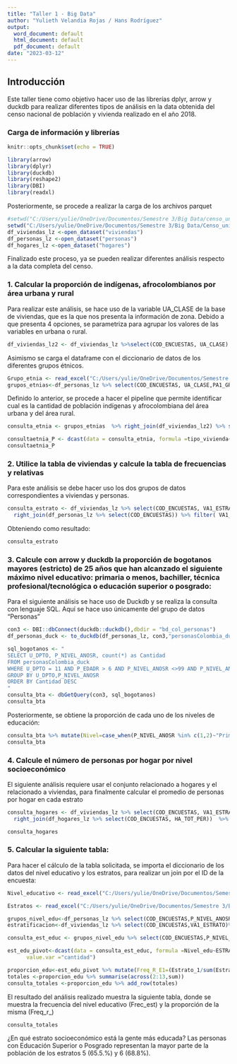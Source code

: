 ---
title: "Taller 1 - Big Data"
author: "Yulieth Velandia Rojas / Hans Rodríguez"
output:
  word_document: default
  html_document: default
  pdf_document: default
date: "2023-03-12"
---

## Introducción
Este taller tiene como objetivo hacer uso de las librerías dplyr, arrow y duckdb para realizar diferentes tipos de análisis en la data obtenida del censo nacional de población y vivienda realizado en el año 2018. 

### Carga de información y librerías

```{r setup, include=FALSE}
knitr::opts_chunk$set(echo = TRUE)
```

```{r}
library(arrow)
library(dplyr)
library(duckdb)
library(reshape2)
library(DBI)
library(readxl)
```

Posteriormente, se procede a realizar la carga de los archivos parquet

```{r}
#setwd("C:/Users/yulie/OneDrive/Documentos/Semestre 3/Big Data/censo_unificado")
setwd("C:/Users/yulie/OneDrive/Documentos/Semestre 3/Big Data/Censo_unificado/parquet")
df_viviendas_lz <-open_dataset("viviendas")
df_personas_lz <-open_dataset("personas")
df_hogares_lz <-open_dataset("hogares")

```
Finalizado este proceso, ya se pueden realizar diferentes análisis respecto a la data completa del censo.


### 1. Calcular la proporción de indígenas, afrocolombianos por área urbana y rural

Para realizar este análisis, se hace uso de la variable UA_CLASE de la base de viviendas, que es la que nos presenta la información de zona. Debido a que presenta 4 opciones, se parametriza para agrupar los valores de las variables en urbana o rural.

```{r}
df_viviendas_lz2 <- df_viviendas_lz %>%select(COD_ENCUESTAS, UA_CLASE) %>%  mutate(tipo_vivienda = ifelse(UA_CLASE %in% c("1","2"),"Urbana","Rural"))
```

Asimismo se carga el dataframe con el diccionario de datos de los diferentes grupos étnicos.
```{r}
Grupo_etnia <- read_excel("C:/Users/yulie/OneDrive/Documentos/Semestre 3/Big Data/Censo_unificado/parquet/Grupo_etnico.xlsx")
grupos_etnias<-df_personas_lz %>% select(COD_ENCUESTAS, UA_CLASE,PA1_GRP_ETNIC )%>% right_join(Grupo_etnia)
```

Definido lo anterior, se procede a hacer el pipeline que permite identificar cual es la cantidad de población indígenas y afrocolombiana del área urbana y del área rural.
```{r}
consulta_etnia <- grupos_etnias  %>% right_join(df_viviendas_lz2) %>% select(COD_ENCUESTAS, UA_CLASE, PA1_GRP_ETNIC, Nombre_Grupo, tipo_vivienda) %>%  filter(PA1_GRP_ETNIC==1 | PA1_GRP_ETNIC==5)%>% select(-COD_ENCUESTAS) %>%  group_by(tipo_vivienda,Nombre_Grupo) %>% summarise(cuenta = n()) %>% collect()
```  


```{r}
consultaetnia_P <- dcast(data = consulta_etnia, formula =tipo_vivienda~Nombre_Grupo, value.var ="cuenta")%>% mutate(Proporción_Indigena=Indígena/sum(Indígena)*100) %>% mutate(Proporción_Afro=Afrodescendiente/sum(Afrodescendiente)*100) %>%select(1,2,5,3,4) %>% collect() 
consultaetnia_P
```



### 2. Utilice la tabla de viviendas y calcule la tabla de frecuencias y relativas

Para este análisis se debe hacer uso los dos grupos de datos correspondientes a viviendas y personas.


```{r}
consulta_estrato <- df_viviendas_lz %>% select(COD_ENCUESTAS, VA1_ESTRATO) %>% 
  right_join(df_personas_lz %>% select(COD_ENCUESTAS)) %>% filter( VA1_ESTRATO !=9 & VA1_ESTRATO !=0)%>% group_by(VA1_ESTRATO) %>% summarise(Frecuencia = n()) %>% collect() %>% mutate(Freq_relativa = (Frecuencia/sum(Frecuencia))*100) %>% arrange(desc(VA1_ESTRATO))
```

Obteniendo como resultado:
```{r}
consulta_estrato
```



### 3. Calcule con arrow y duckdb la proporción de bogotanos mayores (estricto) de 25 años que han alcanzado el siguiente máximo nivel educativo: primaria o menos, bachiller,  técnica profesional/tecnológica o educación superior o posgrado:

Para el siguiente análisis se hace uso de Duckdb y se realiza la consulta con lenguaje SQL. Aquí se hace uso únicamente del grupo de datos "Personas"

```{r}
con3 <- DBI::dbConnect(duckdb::duckdb(),dbdir = "bd_col_personas")
df_personas_duck <- to_duckdb(df_personas_lz, con3,"personasColombia_duck")
```


```{r}
sql_bogotanos <- "
SELECT U_DPTO, P_NIVEL_ANOSR, count(*) as Cantidad
FROM personasColombia_duck 
WHERE U_DPTO = 11 AND P_EDADR > 6 AND P_NIVEL_ANOSR <>99 AND P_NIVEL_ANOSR <>10
GROUP BY U_DPTO,P_NIVEL_ANOSR
ORDER BY Cantidad DESC
"
consulta_bta <- dbGetQuery(con3, sql_bogotanos)
consulta_bta
```

Posteriormente, se obtiene la proporción de cada uno de los niveles de educación:

```{r}
consulta_bta %>% mutate(Nivel=case_when(P_NIVEL_ANOSR %in% c(1,2)~"Primaria o menos",P_NIVEL_ANOSR %in% c(3,4,5,6)~"Bachiller",P_NIVEL_ANOSR %in% c(7,8,9)~"Educación Superior o Posgrado"))%>% select(Nivel,Cantidad) %>% group_by(Nivel) %>% summarise(Total_grupo=sum(Cantidad)) %>% mutate(Proporcion_bta = (Total_grupo/sum(Total_grupo))*100) %>% arrange(desc(Total_grupo))
consulta_bta
```


### 4. Calcule el número de personas por hogar por nivel socioeconómico

El siguiente análisis requiere usar el conjunto relacionado a hogares y el relacionado a viviendas, para finalmente calcular el promedio de personas por hogar en cada estrato

```{r}
consulta_hogares <- df_viviendas_lz %>% select(COD_ENCUESTAS, VA1_ESTRATO) %>% 
  right_join(df_hogares_lz %>% select(COD_ENCUESTAS, HA_TOT_PER))  %>% filter( VA1_ESTRATO !=9 & VA1_ESTRATO !=0)%>% select(-COD_ENCUESTAS)  %>% group_by(VA1_ESTRATO) %>% summarise(Personas_hogar = mean(HA_TOT_PER))%>% arrange(desc(Personas_hogar)) %>% collect()

consulta_hogares
```


### 5. Calcular la siguiente tabla:


Para hacer el cálculo de la tabla solicitada, se importa el diccionario de los datos del nivel educativo y los estratos, para realizar un join por el ID de la encuesta:


```{r}
Nivel_educativo <- read_excel("C:/Users/yulie/OneDrive/Documentos/Semestre 3/Big Data/Censo_unificado/parquet/Nivel_educativo.xlsx")

Estratos <- read_excel("C:/Users/yulie/OneDrive/Documentos/Semestre 3/Big Data/Censo_unificado/parquet/Estratos.xlsx")

```


```{r}
grupos_nivel_edu<-df_personas_lz %>% select(COD_ENCUESTAS,P_NIVEL_ANOSR)%>% right_join(Nivel_educativo)
estratificacion<-df_viviendas_lz %>% select(COD_ENCUESTAS,VA1_ESTRATO)%>% right_join(Estratos)
```



```{r}
consulta_est_educ <- grupos_nivel_edu %>% select(COD_ENCUESTAS,P_NIVEL_ANOSR,Nivel_Educativo) %>% right_join(estratificacion %>% select(COD_ENCUESTAS, VA1_ESTRATO,ESTRATO)) %>%  select(-COD_ENCUESTAS)  %>% mutate(Nivel_edu=case_when(P_NIVEL_ANOSR %in% c(1,2)~"Primaria o menos",P_NIVEL_ANOSR %in% c(3,4,5,6)~"Bachiller",P_NIVEL_ANOSR %in% c(7,8,9)~"Educación Superior o Posgrado")) %>%  filter( VA1_ESTRATO !=9 & VA1_ESTRATO !=0 & P_NIVEL_ANOSR!= 10 & P_NIVEL_ANOSR!= 99)%>% group_by(ESTRATO,Nivel_edu) %>% summarise(cantidad = n()) %>%  collect()
```


```{r}
est_edu_pivot<-dcast(data = consulta_est_educ, formula =Nivel_edu~ESTRATO,
      value.var ="cantidad") 
```


```{r}
proporcion_edu<-est_edu_pivot %>% mutate(Freq_R_E1=(Estrato_1/sum(Estrato_1)*100))%>% mutate(Freq_R_E2=(Estrato_2/sum(Estrato_2)*100))%>% mutate(Freq_R_E3=(Estrato_3/sum(Estrato_3)*100))%>% mutate(Freq_R_E4=(Estrato_4/sum(Estrato_4)*100))%>% mutate(Freq_R_E5=(Estrato_5/sum(Estrato_5)*100))%>% mutate(Freq_R_E6=(Estrato_6/sum(Estrato_6)*100)) %>% rename(Frec_est_1=Estrato_1,Frec_est_2=Estrato_2,Frec_est_3=Estrato_3,Frec_est_4=Estrato_4,Frec_est_5=Estrato_5,Frec_est_6=Estrato_6) %>% select(1,2,8,3,9,4,10,5,11,6,12,7,13)
totales <-proporcion_edu %>% summarise(across(2:13,sum))
consulta_totales <-proporcion_edu %>% add_row(totales)
```


El resultado del análisis realizado muestra la siguiente tabla, donde se muestra la frecuencia del nivel educativo (Frec_est) y la proporción de la misma (Freq_r_)

```{r}
consulta_totales
```


¿En qué estrato socioeconómico está la gente más educada?
Las personas con Educación Superior o Posgrado representan la mayor parte de la población de los estratos 5 (65.5.%) y 6 (68.8%).

